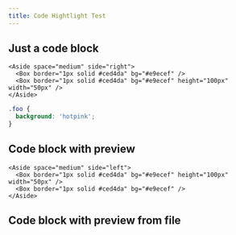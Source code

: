 ```yaml
---
title: Code Hightlight Test
---
```


## Just a code block

```tsx
<Aside space="medium" side="right">
  <Box border="1px solid #ced4da" bg="#e9ecef" />
  <Box border="1px solid #ced4da" bg="#e9ecef" height="100px" width="50px" />
</Aside>
```

```css
.foo {
  background: 'hotpink';
}
```

## Code block with preview

```tsx preview
<Aside space="medium" side="left">
  <Box border="1px solid #ced4da" bg="#e9ecef" height="100px" width="50px" />
  <Box border="1px solid #ced4da" bg="#e9ecef" />
</Aside>
```

## Code block with preview from file

```jsx preview file=src/demos/components/_test_.js

```
